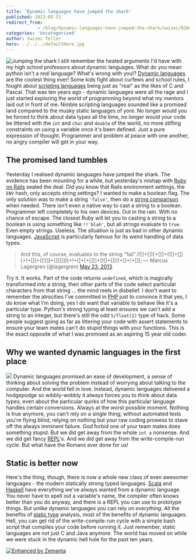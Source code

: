 ```yaml
---
title: 'Dynamic languages have jumped the shark'
published: 2013-05-31
redirect_from: 
            - /blog/dynamic-languages-have-jumped-the-shark/swizec/6204
categories: 'Uncategorized'
author: Swizec Teller
hero: ../../../defaultHero.jpg
---
```

![Jumping the shark](https://www.filepicker.io/api/file/jJuq5mNjQbC0ZJrdJYms) I still remember the heated arguments I'd have with my high school professors about dynamic languages. What do you mean python isn't a _real_ language? What's wrong with you!? [Dynamic languages](http://en.wikipedia.org/wiki/Dynamic_programming_language "Dynamic programming language") are the coolest thing ever! Some kids fight about curfews and school rules, I fought about [scripting languages](http://en.wikipedia.org/wiki/Scripting_language "Scripting language") being just as "real" as the likes of C and Pascal. That was ten years ago - dynamic languages were all the rage and I just started exploring the world of programming beyond what my mentors laid out in front of me. Nimble scripting languages sounded like a promised land compared to the musky static languages of yore. No longer would you be forced to think about data types all the time, no longer would your code be littered with the `int` and `char` and `double` of the world, no more stifling constraints on using a variable once it's been defined. Just a pure expression of thought. Programmer and problem at peace with one another, no angry compiler will get in your way.

## The promised land tumbles

Yesterday I realised dynamic languages have jumped the shark. The evidence has been mounting for a while, but yesterday's mishap with [Ruby on Rails](http://rubyonrails.org "Ruby on Rails") sealed the deal. Did you know that Rails environment settings, the `ENV` hash, only accepts string settings? I wanted to make a boolean flag. The only solution was to make a string `'false'`, then do a [string comparison](http://en.wikipedia.org/wiki/Comparison_of_programming_languages_%28string_functions%29 "Comparison of programming languages (string functions)") when needed. There isn't even a native way to cast a string to a boolean. Programmer left completely to his own devices. Out in the rain. With no chance of escape. The closest Ruby will let you to casting a string to a boolean is using something like `!!'blah'`, but all strings evaluate to `true`. Even empty strings. Useless. The situation is just as bad in other dynamic languages. [JavaScript](http://en.wikipedia.org/wiki/JavaScript "JavaScript") is particularly famous for its weird handling of data types.

> And this, of course, evaluates to the string "fail".(!\[]+\[])\[+\[]]+(!\[]+\[])\[+!+\[]]+(\[!\[]]+\[]\[\[]])\[+!+\[]+\[+\[]]]+(!\[]+\[])\[!+\[]+!+\[]]; — Marcus Lagergren (@lagergren) [May 23, 2013](https://twitter.com/lagergren/status/337484475204255744)

Try it. It works. Part of the code returns `undefined`, which is magically transformed into a string, then other parts of the code select particular characters from that string ... the mind reels in disbelief. I don't want to remember the atrocities I've committed in [PHP](http://www.php.net "PHP") just to convince it that yes, I do know what I'm doing, yes I do want that variable to behave like it's a particular type. Python's strong typing at least ensures we can't add a string to an integer, but there's still the odd `5/float(2)` type of hack. Some people suggest going as far as littering your code with assert statements to ensure your team mates can't do stupid things with your functions. This is the exact opposite of what I was promised as an aspiring 15 year old coder.

## Why we wanted dynamic languages in the first place

![](https://www.filepicker.io/api/file/8xojSjy5S9CpVtWes2dl) Dynamic languages promised an ease of development, a sense of thinking about solving the problem instead of worrying about talking to the computer. And the world fell in love. Instead, dynamic languages delivered a hodgepodge so wibbly-wobbly it always forces you to think about data types, even about the particular quirks of how this particular language handles certain conversions. Always at the worst possible moment. Nothing is true anymore, you can't rely on a single thing; without automated tests you're flying blind, relying on nothing but your raw coding prowess to stave off the always imminent failure. God forbid one of your team mates does something stupid. But we did get away from the whole `int a` nonsense. And we did get fancy [REPL](http://en.wikipedia.org/wiki/Read%E2%80%93eval%E2%80%93print_loop "Read–eval–print loop")'s. And we did get away from the write-compile-run cycle. But what have the Romans ever done for us!

## Static is better now

Here's the thing, though, there is now a whole new class of even awesomer languages - the modern statically strong typed languages. [Scala](http://www.scala-lang.org/ "Scala (programming language)") and [Haskell](http://haskell.org) have everything we've always wanted from a dynamic language. You never have to spell out a variable's name, the compiler often knows better than you do anyway, and there is a REPL you can use to prototype things. But unlike dynamic languages you can rely on _everything_. All the benefits of [static type](http://en.wikipedia.org/wiki/Type_system "Type system") analysis, most of the benefits of dynamic languages. Hell, you can get rid of the write-compile-run cycle with a simple bash script that compiles your code before running it. Just remember, static languages are not just C and Java anymore. The world has moved on while we were stuck in the dynamic hell hole for the past ten years.

[![Enhanced by Zemanta](http://img.zemanta.com/zemified_e.png?x-id=83b08eef-ef3e-4b96-9d39-cf7b256a3e51)](http://www.zemanta.com/?px "Enhanced by Zemanta")